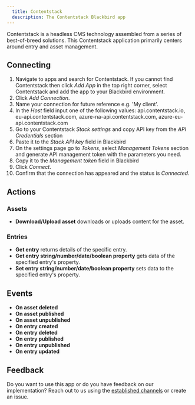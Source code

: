 ```yaml
---
  title: Contentstack
  description: The Contentstack Blackbird app
---
```


<LinkCard title="View on Github" target="_blank" href="https://github.com/bb-io/Contentstack" icon="github" />
 

Contentstack is a headless CMS technology assembled from a series of best-of-breed solutions. This Contentstack application primarily centers around entry and asset management.

## Connecting

1. Navigate to apps and search for Contentstack. If you cannot find Contentstack then click _Add App_ in the top right corner, select Contentstack and add the app to your Blackbird environment.
2. Click _Add Connection_.
3. Name your connection for future reference e.g. 'My client'.
4. In the _Host_ field input one of the following values: api.contentstack.io, eu-api.contentstack.com, azure-na-api.contentstack.com, azure-eu-api.contentstack.com
5. Go to your Contentstack _Stack settings_ and copy API key from the _API Credentials_ section
6. Paste it to the _Stack API key_ field in Blackbird
7. On the settings page go to _Tokens_, select _Management Tokens_ section and generate API management token with the parameters you need.
8. Copy it to the _Management token_ field in Blackbird
9. Click _Connect_.
10. Confirm that the connection has appeared and the status is _Connected_.

## Actions

### Assets

- **Download/Upload asset** downloads or uploads content for the asset.

### Entries
- **Get entry** returns details of the specific entry.
- **Get entry string/number/date/boolean property** gets data of the specified entry's property.
- **Set entry string/number/date/boolean property** sets data to the specified entry's property.

## Events

-   **On asset deleted**
-   **On asset published**
-   **On asset unpublished**
-   **On entry created**
-   **On entry deleted**
-   **On entry published**
-   **On entry unpublished**
-   **On entry updated**

## Feedback

Do you want to use this app or do you have feedback on our implementation? Reach out to us using the [established channels](https://www.blackbird.io/) or create an issue.

